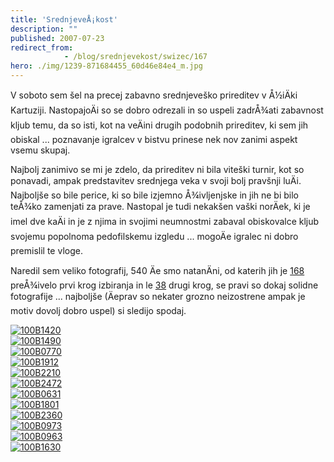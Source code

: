 ```yaml
---
title: 'SrednjeveÅ¡kost'
description: ""
published: 2007-07-23
redirect_from: 
            - /blog/srednjevekost/swizec/167
hero: ./img/1239-871684455_60d46e84e4_m.jpg
---
```

V soboto sem šel na precej zabavno srednjeveško prireditev v Å½iÄki Kartuziji. NastopajoÄi so se dobro odrezali in so uspeli zadrÅ¾ati zabavnost kljub temu, da so isti, kot na veÄini drugih podobnih prireditev, ki sem jih obiskal ... poznavanje igralcev v bistvu prinese nek nov zanimi aspekt vsemu skupaj.

Najbolj zanimivo se mi je zdelo, da prireditev ni bila viteški turnir, kot so ponavadi, ampak predstavitev srednjega veka v svoji bolj pravšnji luÄi. Najboljše so bile perice, ki so bile izjemno Å¾ivljenjske in jih ne bi bilo teÅ¾ko zamenjati za prave. Nastopal je tudi nekakšen vaški norÄek, ki je imel dve kaÄi in je z njima in svojimi neumnostmi zabaval obiskovalce kljub svojemu popolnoma pedofilskemu izgledu ... mogoÄe igralec ni dobro premislil te vloge.

Naredil sem veliko fotografij, 540 Äe smo natanÄni, od katerih jih je [168](http://picasaweb.google.com/swizec/OgnjenaKartuzija) preÅ¾ivelo prvi krog izbiranja in le [38](http://picasaweb.google.com/swizec/OgnjenaKartuzija) drugi krog, se pravi so dokaj solidne fotografije ... najboljše (Äeprav so nekater grozno neizostrene ampak je motiv dovolj dobro uspel) si sledijo spodaj.

[![100B1420](./img/1239-871684455_60d46e84e4_m.jpg)](http://www.flickr.com/photos/swiz/871684455/ "Photo Sharing")  
[![100B1490](./img/1289-872536922_ad1cb11c53_m.jpg)](http://www.flickr.com/photos/swiz/872536922/ "Photo Sharing")  
[![100B0770](./img/1330-872528270_ddab45935f_m.jpg)](http://www.flickr.com/photos/swiz/872528270/ "Photo Sharing")  
[![100B1912](./img/1420-872542428_35219e8284_m.jpg)](http://www.flickr.com/photos/swiz/872542428/ "Photo Sharing")  
[![100B2210](./img/1278-872546930_72fe8e3162_m.jpg)](http://www.flickr.com/photos/swiz/872546930/ "Photo Sharing")  
[![100B2472](./img/1438-871698261_986cd898ff_m.jpg)](http://www.flickr.com/photos/swiz/871698261/ "Photo Sharing")  
[![100B0631](./img/1163-871676069_4b0d183a16_m.jpg)](http://www.flickr.com/photos/swiz/871676069/ "Photo Sharing")  
[![100B1801](./img/1008-872540962_5aa82d73fb_m.jpg)](http://www.flickr.com/photos/swiz/872540962/ "Photo Sharing")  
[![100B2360](./img/1127-871697027_2e2e4db254_m.jpg)](http://www.flickr.com/photos/swiz/871697027/ "Photo Sharing")  
[![100B0973](./img/1071-872531406_1e225b0f2a_m.jpg)](http://www.flickr.com/photos/swiz/872531406/ "Photo Sharing")  
[![100B0963](./img/1383-871680047_4598faeb46_m.jpg)](http://www.flickr.com/photos/swiz/871680047/ "Photo Sharing")  
[![100B1630](./img/1339-872539552_9c1f86907a_m.jpg)](http://www.flickr.com/photos/swiz/872539552/ "Photo Sharing")